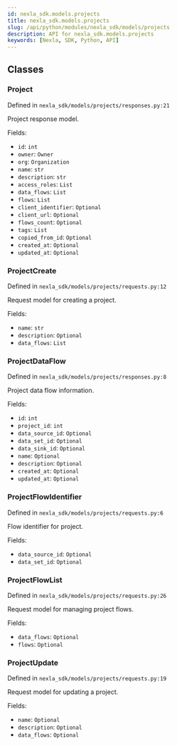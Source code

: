 ```yaml
---
id: nexla_sdk.models.projects
title: nexla_sdk.models.projects
slug: /api/python/modules/nexla_sdk/models/projects
description: API for nexla_sdk.models.projects
keywords: [Nexla, SDK, Python, API]
---
```


## Classes

### Project

Defined in `nexla_sdk/models/projects/responses.py:21`

Project response model.

Fields:

- `id`: `int`
- `owner`: `Owner`
- `org`: `Organization`
- `name`: `str`
- `description`: `str`
- `access_roles`: `List`
- `data_flows`: `List`
- `flows`: `List`
- `client_identifier`: `Optional`
- `client_url`: `Optional`
- `flows_count`: `Optional`
- `tags`: `List`
- `copied_from_id`: `Optional`
- `created_at`: `Optional`
- `updated_at`: `Optional`

### ProjectCreate

Defined in `nexla_sdk/models/projects/requests.py:12`

Request model for creating a project.

Fields:

- `name`: `str`
- `description`: `Optional`
- `data_flows`: `List`

### ProjectDataFlow

Defined in `nexla_sdk/models/projects/responses.py:8`

Project data flow information.

Fields:

- `id`: `int`
- `project_id`: `int`
- `data_source_id`: `Optional`
- `data_set_id`: `Optional`
- `data_sink_id`: `Optional`
- `name`: `Optional`
- `description`: `Optional`
- `created_at`: `Optional`
- `updated_at`: `Optional`

### ProjectFlowIdentifier

Defined in `nexla_sdk/models/projects/requests.py:6`

Flow identifier for project.

Fields:

- `data_source_id`: `Optional`
- `data_set_id`: `Optional`

### ProjectFlowList

Defined in `nexla_sdk/models/projects/requests.py:26`

Request model for managing project flows.

Fields:

- `data_flows`: `Optional`
- `flows`: `Optional`

### ProjectUpdate

Defined in `nexla_sdk/models/projects/requests.py:19`

Request model for updating a project.

Fields:

- `name`: `Optional`
- `description`: `Optional`
- `data_flows`: `Optional`

